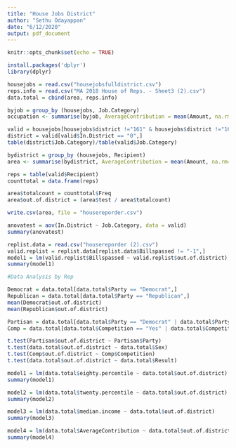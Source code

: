 ```yaml
---
title: "House Jobs District"
author: "Sethu Odayappan"
date: "6/12/2020"
output: pdf_document
---
```


```r
knitr::opts_chunk$set(echo = TRUE)
```

```r
install.packages('dplyr')
library(dplyr)
```


```r
housejobs = read.csv("housejobsfulldistrict.csv")
reps.info = read.csv("MA 2018 House of Reps. - Sheet3 (2).csv")
data.total = cbind(area, reps.info)

byjob = group_by (housejobs, Job.Category)
occupation <- summarise(byjob, AverageContribution = mean(Amount, na.rm=TRUE), TotalAmount = sum(Amount, na.rm=TRUE))
```
```r
valid = housejobs[housejobs$district !="161" & housejobs$district !="162"& housejobs$district !="163", ]
district = valid[valid$In.District == "0",]
table(district$Job.Category)/table(valid$Job.Category)
```

```r
bydistrict = group_by (housejobs, Recipient)
area <- summarise(bydistrict, AverageContribution = mean(Amount, na.rm=TRUE), TotalAmount = sum(Amount, na.rm=TRUE), test = sum(In.District, na.rm=TRUE))

reps = table(valid$Recipient)
counttotal = data.frame(reps)

area$totalcount = counttotal$Freq
area$out.of.district = (area$test / area$totalcount)

write.csv(area, file = "housereporder.csv")

anovatest = aov(In.District ~ Job.Category, data = valid)
summary(anovatest)
```

```r
replist.data = read.csv("housereporder (2).csv")
valid.replist = replist.data[replist.data$Billspassed != "-1",]
model1 = lm(valid.replist$Billspassed ~ valid.replist$out.of.district)
summary(model1)
```


```r
#Data Analysis by Rep

Democrat = data.total[data.total$Party == "Democrat",]
Republican = data.total[data.total$Party == "Republican",]
mean(Democrat$out.of.district)
mean(Republican$out.of.district)

Partisan = data.total[data.total$Party == "Democrat" | data.total$Party == "Republican",]
Comp = data.total[data.total$Competition == "Yes" | data.total$Competition == "No",]

t.test(Partisan$out.of.district ~ Partisan$Party)
t.test(data.total$out.of.district ~ data.total$Sex)
t.test(Comp$out.of.district ~ Comp$Competition)
t.test(data.total$out.of.district ~ data.total$Result)

model1 = lm(data.total$eighty.percentile ~ data.total$out.of.district)
summary(model1)

model2 = lm(data.total$twenty.percentile ~ data.total$out.of.district)
summary(model2)

model3 = lm(data.total$median.income ~ data.total$out.of.district)
summary(model3)

model4 = lm(data.total$AverageContribution ~ data.total$out.of.district)
summary(model4)
```








